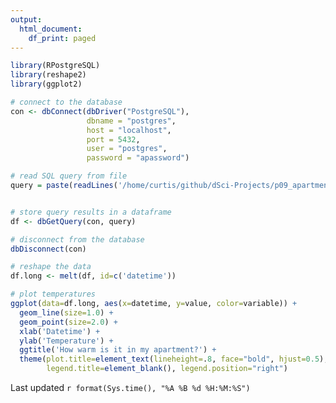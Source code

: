```yaml
---
output:
  html_document:
    df_print: paged
---
```


```r
library(RPostgreSQL)
library(reshape2)
library(ggplot2)
```

```r
# connect to the database
con <- dbConnect(dbDriver("PostgreSQL"), 
                 dbname = "postgres",
                 host = "localhost", 
                 port = 5432,
                 user = "postgres", 
                 password = "apassword")

# read SQL query from file
query = paste(readLines('/home/curtis/github/dSci-Projects/p09_apartment_temperatures/query.sql'), collapse='\n')


# store query results in a dataframe 
df <- dbGetQuery(con, query)

# disconnect from the database
dbDisconnect(con)

# reshape the data
df.long <- melt(df, id=c('datetime'))
```

```r
# plot temperatures
ggplot(data=df.long, aes(x=datetime, y=value, color=variable)) +
  geom_line(size=1.0) +
  geom_point(size=2.0) +
  xlab('Datetime') + 
  ylab('Temperature') + 
  ggtitle('How warm is it in my apartment?') +
  theme(plot.title=element_text(lineheight=.8, face="bold", hjust=0.5),
        legend.title=element_blank(), legend.position="right")
```

Last updated `r format(Sys.time(), "%A %B %d %H:%M:%S")`